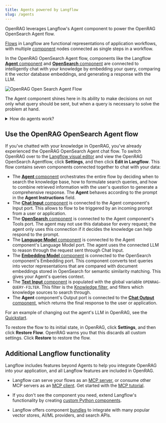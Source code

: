 ```yaml
---
title: Agents powered by Langflow
slug: /agents
---
```



OpenRAG leverages Langflow's Agent component to power the OpenRAG OpenSearch Agent flow.

[Flows](https://docs.langflow.org/concepts-overview) in Langflow are functional representations of application workflows, with multiple [component](https://docs.langflow.org/concepts-components) nodes connected as single steps in a workflow.

In the OpenRAG OpenSearch Agent flow, components like the Langflow [**Agent** component](https://docs.langflow.org/agents) and [**OpenSearch** component](https://docs.langflow.org/bundles-elastic#opensearch) are connected to intelligently chat with your knowledge by embedding your query, comparing it the vector database embeddings, and generating a response with the LLM.

![OpenRAG Open Search Agent Flow](/img/opensearch-agent-flow.png)

The Agent component shines here in its ability to make decisions on not only what query should be sent, but when a query is necessary to solve the problem at hand.

<details closed>
<summary>How do agents work?</summary>

Agents extend Large Language Models (LLMs) by integrating tools, which are functions that provide additional context and enable autonomous task execution. These integrations make agents more specialized and powerful than standalone LLMs.

Whereas an LLM might generate acceptable, inert responses to general queries and tasks, an agent can leverage the integrated context and tools to provide more relevant responses and even take action. For example, you might create an agent that can access your company's documentation, repositories, and other resources to help your team with tasks that require knowledge of your specific products, customers, and code.

Agents use LLMs as a reasoning engine to process input, determine which actions to take to address the query, and then generate a response. The response could be a typical text-based LLM response, or it could involve an action, like editing a file, running a script, or calling an external API.

In an agentic context, tools are functions that the agent can run to perform tasks or access external resources. A function is wrapped as a Tool object with a common interface that the agent understands. Agents become aware of tools through tool registration, which is when the agent is provided a list of available tools typically at agent initialization. The Tool object's description tells the agent what the tool can do so that it can decide whether the tool is appropriate for a given request.

</details>

## Use the OpenRAG OpenSearch Agent flow

If you've chatted with your knowledge in OpenRAG, you've already experienced the OpenRAG OpenSearch Agent chat flow.
To switch OpenRAG over to the [Langflow visual editor](https://docs.langflow.org/concepts-overview) and view the OpenRAG OpenSearch Agentflow, click <Icon name="Settings2" aria-hidden="true"/> **Settings**, and then click **Edit in Langflow**.
This flow contains seven components connected together to chat with your data:

* The [**Agent** component](https://docs.langflow.org/agents) orchestrates the entire flow by deciding when to search the knowledge base, how to formulate search queries, and how to combine retrieved information with the user's question to generate a comprehensive response.
The **Agent** behaves according to the prompt in the **Agent Instructions** field.
* The [**Chat Input** component](https://docs.langflow.org/components-io) is connected to the Agent component's Input port. This allows to flow to be triggered by an incoming prompt from a user or application.
* The [**OpenSearch** component](https://docs.langflow.org/bundles-elastic#opensearch) is connected to the Agent component's Tools port. The agent may not use this database for every request; the agent only uses this connection if it decides the knowledge can help respond to the prompt.
* The [**Language Model** component](https://docs.langflow.org/components-models) is connected to the Agent component's Language Model port. The agent uses the connected LLM to reason through the request sent through Chat Input.
* The [**Embedding Model** component](https://docs.langflow.org/components-embedding-models) is connected to the OpenSearch component's Embedding port. This component converts text queries into vector representations that are compared with document embeddings stored in OpenSearch for semantic similarity matching. This gives your Agent's queries context.
* The [**Text Input** component](https://docs.langflow.org/components-io) is populated with the global variable `OPENRAG-QUERY-FILTER`. 
This filter is the [Knowledge filter](/knowledge#create-knowledge-filters), and filters which knowledge sources to search through.
* The **Agent** component's Output port is connected to the [**Chat Output** component](https://docs.langflow.org/components-io), which returns the final response to the user or application.

<PartialModifyFlows />

For an example of changing out the agent's LLM in OpenRAG, see the [Quickstart](/quickstart#change-components).

To restore the flow to its initial state, in OpenRAG, click <Icon name="Settings" aria-hidden="true"/> **Settings**, and then click **Restore Flow**.
OpenRAG warns you that this discards all custom settings. Click **Restore** to restore the flow.

## Additional Langflow functionality

Langflow includes features beyond Agents to help you integrate OpenRAG into your application, and all Langflow features are included in OpenRAG.

* Langflow can serve your flows as an [MCP server](https://docs.langflow.org/mcp-server), or consume other MCP servers as an [MCP client](https://docs.langflow.org/mcp-client). Get started with the [MCP tutorial](https://docs.langflow.org/mcp-tutorial).

* If you don't see the component you need, extend Langflow's functionality by creating [custom Python components](https://docs.langflow.org/components-custom-components).

* Langflow offers component [bundles](https://docs.langflow.org/components-bundle-components) to integrate with many popular vector stores, AI/ML providers, and search APIs.